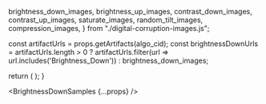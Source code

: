 
  brightness_down_images,
  brightness_up_images,
  contrast_down_images,
  contrast_up_images,
  saturate_images,
  random_tilt_images,
  compression_images,
} from "./digital-corruption-images.js";

  const artifactUrls = props.getArtifacts(algo_cid);
  const brightnessDownUrls = artifactUrls.length > 0 
    ? artifactUrls.filter(url => url.includes('Brightness_Down'))
    : brightness_down_images;

  return (
    <DisplayImages
      id={props.id}
      images={brightnessDownUrls}
      data={props.getResults(algo_cid).results}
      corruption_index={0}
      corruption_name="Digital: Brightness Down"
    />
  );
}

<BrightnessDownSamples {...props} />
